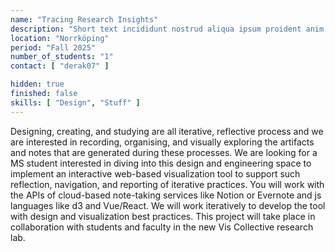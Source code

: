 ---
name: "Tracing Research Insights"
description: "Short text incididunt nostrud aliqua ipsum proident anim aliqua sunt labore cillum irure eu occaecat in."
location: "Norrköping"
period: "Fall 2025"
number_of_students: "1"
contact: [ "derak07" ]

hidden: true
finished: false
skills: [ "Design", "Stuff" ]
---

Designing, creating, and studying are all iterative, reflective process and we are interested in recording, organising, and visually exploring the artifacts and notes that are generated during these processes. We are looking for a MS student interested in diving into this design and engineering space to implement an interactive web-based visualization tool to support such reflection, navigation, and reporting of iterative practices. You will work with the APIs of cloud-based note-taking services like Notion or Evernote and js languages like d3 and Vue/React. We will work iteratively to develop the tool with design and visualization best practices. This project will take place in collaboration with students and faculty in the new Vis Collective research lab.
